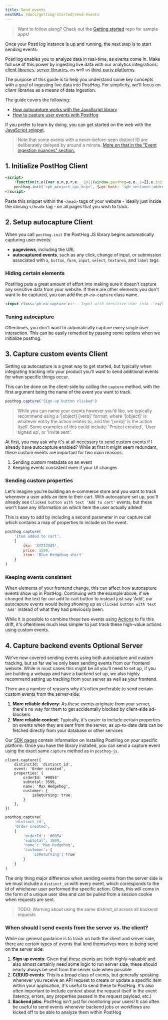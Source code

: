 ```yaml
---
title: Send events
nextURL: /docs/getting-started/send-events
---
```


> Want to follow along? Check out the [Getting started](https://github.com/PostHog/getting-started) repo for sample apps!


Once your PostHog instance is up and running, the next step is to start sending events.

PostHog enables you to analyze data in real-time, as events come in. Make full use of this power by ingesting live data with our analytics integrations: [client libraries](/docs/integrate/overview#client-libraries), [server libraries](/docs/integrate/overview#server-libraries), as well as [third-party platforms](/docs/integrate/overview#integrations).

The purpose of this guide is to help you understand some key concepts with a goal of ingesting live data into PostHog. For simplicity, we'll focus on _client_ libraries as a means of data ingestion.

The guide covers the following:

-   [How autocapture works with the JavaScript library](#use-autocapture)
-   [How to capture user events with PostHog](#capture-user-events)

If you prefer to learn by doing, you can get started on the web with the [JavaScript snippet](/docs/integrate/client/snippet-installation).

> Note that some events with a never-before-seen distinct ID are deliberately delayed by around a minute.
> [More on that in the "Event ingestion nuances" section.](#event-ingestion-nuances)

## 1. Initialize PostHog <Badge>Client</Badge>

<MultiLanguage selector="tabs">

<!-- prettier-ignore -->
```html label=Snippet
<script>
    !function(t,e){var o,n,p,r;e.__SV||(window.posthog=e,e._i=[],e.init=function(i,s,a){function g(t,e){var o=e.split(".");2==o.length&&(t=t[o[0]],e=o[1]),t[e]=function(){t.push([e].concat(Array.prototype.slice.call(arguments,0)))}}(p=t.createElement("script")).type="text/javascript",p.async=!0,p.src=s.api_host+"/static/array.js",(r=t.getElementsByTagName("script")[0]).parentNode.insertBefore(p,r);var u=e;for(void 0!==a?u=e[a]=[]:a="posthog",u.people=u.people||[],u.toString=function(t){var e="posthog";return"posthog"!==a&&(e+="."+a),t||(e+=" (stub)"),e},u.people.toString=function(){return u.toString(1)+".people (stub)"},o="capture identify alias people.set people.set_once set_config register register_once unregister opt_out_capturing has_opted_out_capturing opt_in_capturing reset isFeatureEnabled onFeatureFlags".split(" "),n=0;n<o.length;n++)g(u,o[n]);e._i.push([i,s,a])},e.__SV=1)}(document,window.posthog||[]);
    posthog.init('<ph_project_api_key>', {api_host: '<ph_instance_address>'})
</script>
```

</MultiLanguage>

Paste this snippet within the `<head>` tags of your website - ideally just inside the closing `</head>` tag - on all pages that you wish to track.

## 2. Setup autocapture <Badge>Client</Badge>

When you call `posthog.init` the PostHog JS library begins automatically capturing user events:

- **pageviews**, including the URL
- **autocaptured events**, such as any click, change of input, or submission associated with `a`, `button`, `form`, `input`, `select`, `textarea`, and `label` tags

### Hiding certain elements

PostHog puts a great amount of effort into making sure it doesn't capture any sensitive data from your website.
If there are other elements you don't want to be captured, you can add the `ph-no-capture` class name.

```html
<input class='ph-no-capture'><!-- Input with sensitive user info --></input>
```

### Tuning autocapture

Oftentimes, you don't want to automatically capture every single user interaction. This can be easily remedied by passing some options when we initialize posthog.

## 3. Capture custom events <Badge>Client</Badge>

Setting up autocapture is a great way to get started, but typically when integrating tracking into your product you'll want to send additional events for when specific things occur.

This can be done on the client-side by calling the `capture` method, with the first argument being the name of the event you want to track.

<MultiLanguage selector="tabs">

```js
posthog.capture('Sign-up button clicked')
```

</MultiLanguage>

> While you can name your events however you'd like, we typically recommend using a '[object] [verb]' format, where '[object]' is whatever entity the action relates to, and the '[verb]' is the action itself.
> Some examples of this could include: 'Project created', 'User signed up', or 'Invite sent'.

At first, you may ask why it's at all necessary to send custom events if I already have autocapture enabled? While at first it might seem redundant, these custom events are important for two main reasons:

1. Sending custom metadata on an event
2. Keeping events consistent even if your UI changes

### Sending custom properties

Let's imagine you're building an e-commerce store and you want to track whenever a user adds an item to their cart.
With autocapture set up, you'll already see `Clicked button with text 'Add to cart'` events, but these won't have any information on which item the user actually added!

This is easy to add by including a second parameter in our capture call which contains a map of properties to include on the event.

<MultiLanguage selector="tabs">

```js
posthog.capture(
    'Item added to cart',
    {
        sku: 'XYZ12345',
        price: 1599,
        item: 'Blue Hedgehog shirt'
    }
)
```

</MultiLanguage>

### Keeping events consistent

When elements of your frontend change, this can affect how autocapture events show up in PostHog.
Continuing with the example above, if we changed the text for our add to cart button to instead just say 'Add', our autocapure events would being showing up as `Clicked button with text 'Add'` instead of what they had previously been.

While it is possible to combine these two events using [Actions](/manual/actions) to fix this drift, it's oftentimes much less simpler to just track these high-value actions using custom events.

## 4. Capture backend events <Badge>Optional</Badge> <Badge>Server</Badge>

We've now covered sending events using both autocapture and custom tracking, but so far we've only been sending events from our frontend website.
While in most cases this might be all you'll need to set up, if you are building a webapp and have a backend set up, we also highly recommend setting up tracking from your server as well as your frontend.

There are a number of reasons why it's often preferable to send certain custom events from the server-side:

1. **More reliable delivery**: As these events originate from your server, there's no way for them to get accidentally blocked by client-side ad-blockers
2. **More reliable context**: Typically, it's easier to include certain properties on events when they are sent from the server, as up-to-date data can be fetched directly from your database or other services

Our [SDK pages](/docs/integrate?tab=sdks) contain information on installing PostHog on your specific platform. Once you have the library installed, you can send a capture event using the exact same `capture` method as in `posthog-js`.

<MultiLanguage selector="tabs">

```node
client.capture({
    distinctId: 'distinct_id',
    event: 'Order created',
    properties: {
        orderId: '#0054'
        subtotal: 3599,
        name: 'Max Hedgehog',
        customer: {
            isReturning: true
        }
    },
})
```

```python
posthog.capture(
    'distinct_id',
    'Order created',
    {
        'orderId': '#0054'
        'subtotal': 3599,
        'name': 'Max Hedgehog',
        'customer': {
            'isReturning': True
        }
    }
)
```

</MultiLanguage>

The only thing major difference when sending events from the server side is we must include a `distinct_id` with every event, which corresponds to the id of whichever user performed the specific action.
Often, this will come in the form of a unique user idea and can be pulled from a session cookie when requests are sent.

> TODO: Warning about using the same distinct_id across all backend requests

### When should I send events from the server vs. the client?

While our general guidance is to track on both the client and server side, there are certain types of events that lend themselves more to being send on the server side:

1. **Sign up events**: Given that these events are both highly-valuable and also almost certainly need some logic to run server side, these should nearly always be sent from the server side when possible
2. **C(R)UD events**: This is a broad class of events, but generally speaking whenever you receive an API request to create or update a specific item within your application, it's useful to send these to PostHog. It's also often important to include context about the request itself in the event (latency, errors, any properties passed in the request payload, etc.)
3. **Backend jobs**: PostHog isn't just for monitoring your users! It can often be useful to send events whenever backend jobs or workflows are kicked off to be able to analyze them within PostHog
